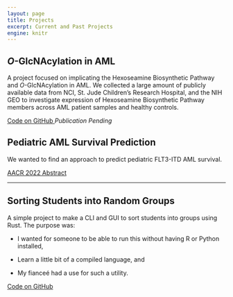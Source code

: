 ```yaml
---
layout: page
title: Projects
excerpt: Current and Past Projects
engine: knitr
---
```



## *O*-GlcNAcylation in AML

[//]: # (TODO: Add Image)
[//]: # (<img src="project_1_banner.png" style="height: 100%; width: 100%; object-fit: contain" onclick="window.open&#40;'https://arxiv.org/abs/2210.07278', 'blank'&#41;;"/>)

A project focused on implicating the Hexoseamine Biosynthetic Pathway and *O*-GlcNAcylation in AML.
We collected a large amount of publicly available data from NCI, St. Jude Children's Research Hospital, and the NIH GEO
to investigate expression of Hexoseamine Biosynthetic Pathway members across AML patient samples and healthy controls.

```{=html}
<a class="btn btn-outline-dark btn-sm", href="https://github.com/rschauner/2022-frontiers-immunology-aml-hbp" target="_blank" rel="noopener noreferrer">
    <i class="bi bi-github" role="img" aria-label="Code on GitHub"></i>
    Code on GitHub
</a><em> Publication Pending</em>
```


## Pediatric AML Survival Prediction

We wanted to find an approach to predict pediatric FLT3-ITD AML survival.

```{=html}
<a class="btn btn-outline-dark btn-sm", href="https://aacrjournals.org/cancerres/article/82/12_Supplement/4080/702020/Abstract-4080-New-platform-for-novel-biomarker" target="_blank" rel="noopener noreferrer">
    <i class="bi bi-file-earmark-easel" role="img" aria-label="AACR 2022 Abstract"></i>
    AACR 2022 Abstract
</a>
```
----

## Sorting Students into Random Groups

A simple project to make a CLI and GUI to sort students into groups using Rust.
The purpose was:

- I wanted for someone to be able to run this without having R or Python installed,

- Learn a little bit of a compiled language, and

- My fianceé had a use for such a utility.

```{=html}
<a class="btn btn-outline-dark btn-sm", href="https://github.com/rschauner/student-pairs" target="_blank" rel="noopener noreferrer">
    <i class="bi bi-github" role='img' aria-label='Code on GitHub'></i>
    Code on GitHub
</a>
```
